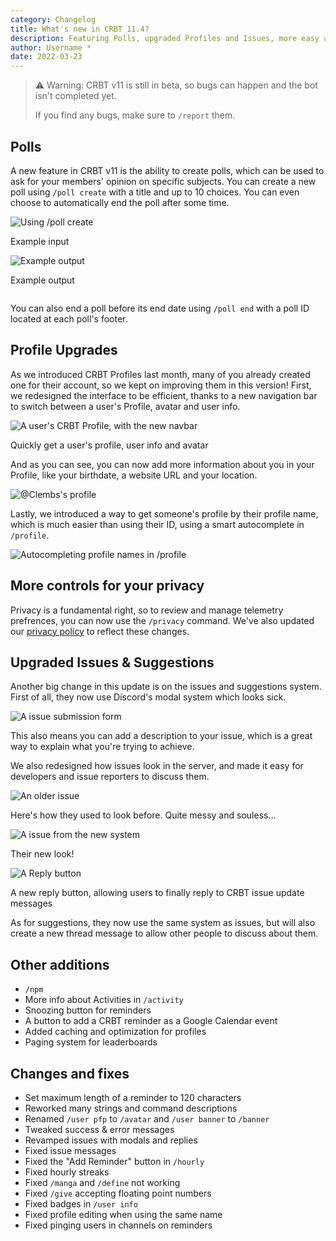 ```yaml
---
category: Changelog
title: What's new in CRBT 11.4?
description: Featuring Polls, upgraded Profiles and Issues, more easy access to user information, Privacy settings a lot of cleanup!
author: Username *
date: 2022-03-23
---
```


<script lang="ts">
	'$lib/components/BlogHeader.svelte';
</script>

<MetaTags title={title} description={description} />
<BlogHeader metadata={metadata} />

> ⚠ Warning: CRBT v11 is still in beta, so bugs can happen and the bot isn't completed yet.
>
> If you find any bugs, make sure to `/report` them.

## Polls

A new feature in CRBT v11 is the ability to create polls, which can be used to ask for your members' opinion on specific subjects. You can create a new poll using `/poll create` with a title and up to 10 choices. You can even choose to automatically end the poll after some time.

<div class="grid">
  <div class="column">
		<img src="https://cdn.clembs.xyz/0dMk2ej.png" alt="Using /poll create">
    <p class="subtext">Example input</p>
  </div>
  <div class="column">
    <img src="https://cdn.clembs.xyz/KUSobCj.png" alt="Example output">
    <p class="subtext">Example output</p>
  </div>
</div>

You can also end a poll before its end date using `/poll end` with a poll ID located at each poll's footer.

## Profile Upgrades

As we introduced CRBT Profiles last month, many of you already created one for their account, so we kept on improving them in this version!
First, we redesigned the interface to be efficient, thanks to a new navigation bar to switch between a user's Profile, avatar and user info.

<img src="https://cdn.clembs.xyz/DD7KFTy.gif" alt="A user's CRBT Profile, with the new navbar">
<p class="subtext">Quickly get a user's profile, user info and avatar</p>

And as you can see, you can now add more information about you in your Profile, like your birthdate, a website URL and your location.

<img src="https://cdn.clembs.xyz/Jcdrdgm.png" alt="@Clembs's profile">

Lastly, we introduced a way to get someone's profile by their profile name, which is much easier than using their ID, using a smart autocomplete in `/profile`.

<img src="https://cdn.clembs.xyz/5MXYFdQ.png" alt="Autocompleting profile names in /profile">

## More controls for your privacy

Privacy is a fundamental right, so to review and manage telemetry prefrences, you can now use the `/privacy` command.
We've also updated our [privacy policy](https://crbt.ga/policy) to reflect these changes.

## Upgraded Issues & Suggestions

Another big change in this update is on the issues and suggestions system. First of all, they now use Discord's modal system which looks sick.

<img src="https://cdn.clembs.xyz/np5lqz6.png" alt="A issue submission form">

This also means you can add a description to your issue, which is a great way to explain what you're trying to achieve.

We also redesigned how issues look in the server, and made it easy for developers and issue reporters to discuss them.

<div class="grid">
  <div class="column">
    <img src="https://cdn.clembs.xyz/yEqer44.png" alt="An older issue">
    <p class="subtext">Here's how they used to look before. Quite messy and souless...</p>
  </div>
  <div class="column">
		<img src="https://cdn.clembs.xyz/WflXUK3.png" alt="A issue from the new system">
		<p class="subtext">Their new look!</p>
  </div>
</div>
		<img src="https://cdn.clembs.xyz/XhwOeZX.png" alt="A Reply button">
		<p class="subtext">A new reply button, allowing users to finally reply to CRBT issue update messages</p>

As for suggestions, they now use the same system as issues, but will also create a new thread message to allow other people to discuss about them.

## Other additions

- `/npm`
- More info about Activities in `/activity`
- Snoozing button for reminders
- A button to add a CRBT reminder as a Google Calendar event
- Added caching and optimization for profiles
- Paging system for leaderboards

## Changes and fixes

- Set maximum length of a reminder to 120 characters
- Reworked many strings and command descriptions
- Renamed `/user pfp` to `/avatar` and `/user banner` to `/banner`
- Tweaked success & error messages
- Revamped issues with modals and replies
- Fixed issue messages
- Fixed the "Add Reminder" button in `/hourly`
- Fixed hourly streaks
- Fixed `/manga` and `/define` not working
- Fixed `/give` accepting floating point numbers
- Fixed badges in `/user info`
- Fixed profile editing when using the same name
- Fixed pinging users in channels on reminders
